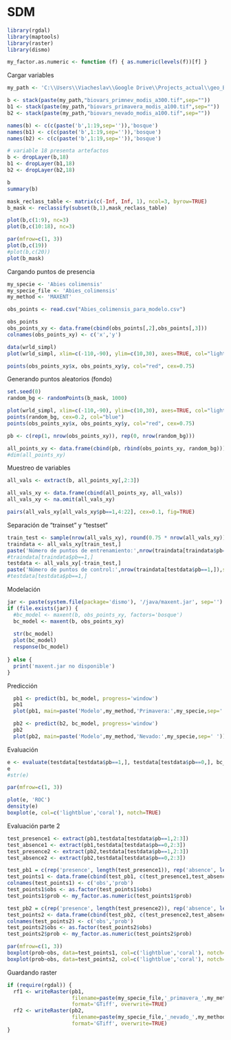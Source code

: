 SDM
========================================================

```r
library(rgdal)
library(maptools)
library(raster)
library(dismo)

my_factor.as.numeric <- function (f) { as.numeric(levels(f))[f] }

```

Cargar variables

```r
my_path <- 'C:\\Users\\Viacheslav\\Google Drive\\Projects_actual\\geo_BioclimInterpolation_Occidente\\Bioclim_a100\\'

b <- stack(paste(my_path,"biovars_primnev_modis_a300.tif",sep=""))
b1 <- stack(paste(my_path,"biovars_primavera_modis_a100.tif",sep=""))
b2 <- stack(paste(my_path,"biovars_nevado_modis_a100.tif",sep=""))

names(b) <- c(c(paste('b',1:19,sep='')),'bosque')
names(b1) <- c(c(paste('b',1:19,sep='')),'bosque')
names(b2) <- c(c(paste('b',1:19,sep='')),'bosque')

# variable 18 presenta artefactos
b <- dropLayer(b,18)
b1 <- dropLayer(b1,18)
b2 <- dropLayer(b2,18)

b
summary(b)

mask_reclass_table <- matrix(c(-Inf, Inf, 1), ncol=3, byrow=TRUE)
b_mask <- reclassify(subset(b,1),mask_reclass_table)
```

```r
plot(b,c(1:9), nc=3)
plot(b,c(10:18), nc=3)
```

```r
par(mfrow=c(1, 3))
plot(b,c(19))
#plot(b,c(20))
plot(b_mask)
```

Cargando puntos de presencia

```r
my_specie <- 'Abies colimensis'
my_specie_file <- 'Abies_colimensis'
my_method <- 'MAXENT'

obs_points <- read.csv("Abies_colimensis_para_modelo.csv")

obs_points
obs_points_xy <- data.frame(cbind(obs_points[,2],obs_points[,3]))
colnames(obs_points_xy) <- c('x','y')

data(wrld_simpl)
plot(wrld_simpl, xlim=c(-110,-90), ylim=c(10,30), axes=TRUE, col="lightyellow")

points(obs_points_xy$x, obs_points_xy$y, col="red", cex=0.75)
```

Generando puntos aleatorios (fondo)

```r
set.seed(0)
random_bg <- randomPoints(b_mask, 1000)

plot(wrld_simpl, xlim=c(-110,-90), ylim=c(10,30), axes=TRUE, col="lightyellow")
points(random_bg, cex=0.2, col="blue")
points(obs_points_xy$x, obs_points_xy$y, col="red", cex=0.75)

pb <- c(rep(1, nrow(obs_points_xy)), rep(0, nrow(random_bg)))

all_points_xy <- data.frame(cbind(pb, rbind(obs_points_xy, random_bg)))
#dim(all_points_xy)
```

Muestreo de variables

```r
all_vals <- extract(b, all_points_xy[,2:3])

all_vals_xy <- data.frame(cbind(all_points_xy, all_vals))
all_vals_xy <- na.omit(all_vals_xy)

pairs(all_vals_xy[all_vals_xy$pb==1,4:22], cex=0.1, fig=TRUE)
```

Separación de "trainset" y "testset"

```r
train_test <- sample(nrow(all_vals_xy), round(0.75 * nrow(all_vals_xy)))
traindata <- all_vals_xy[train_test,]
paste('Número de puntos de entrenamiento:',nrow(traindata[traindata$pb==1,]),sep=' ')
#traindata[traindata$pb==1,]
testdata <- all_vals_xy[-train_test,]
paste('Número de puntos de control:',nrow(traindata[testdata$pb==1,]),sep=' ')
#testdata[testdata$pb==1,]
```

Modelación

```r
jar <- paste(system.file(package='dismo'), '/java/maxent.jar', sep='')
if (file.exists(jar)) {
  #bc_model <- maxent(b, obs_points_xy, factors='bosque')
  bc_model <- maxent(b, obs_points_xy)  
  
  str(bc_model)  
  plot(bc_model)
  response(bc_model)
  
} else {
  print('maxent.jar no disponible')
}

```

Predicción

```r
  pb1 <- predict(b1, bc_model, progress='window')
  pb1
  plot(pb1, main=paste('Modelo',my_method,'Primavera:',my_specie,sep=' '))

  pb2 <- predict(b2, bc_model, progress='window')
  pb2
  plot(pb2, main=paste('Modelo',my_method,'Nevado:',my_specie,sep=' '))
```



Evaluación

```r
e <- evaluate(testdata[testdata$pb==1,], testdata[testdata$pb==0,], bc_model)
e
#str(e)

par(mfrow=c(1, 3))

plot(e, 'ROC')
density(e)
boxplot(e, col=c('lightblue','coral'), notch=TRUE)
```

Evaluación parte 2

```r
test_presence1 <- extract(pb1,testdata[testdata$pb==1,2:3])
test_absence1 <- extract(pb1,testdata[testdata$pb==0,2:3])
test_presence2 <- extract(pb2,testdata[testdata$pb==1,2:3])
test_absence2 <- extract(pb2,testdata[testdata$pb==0,2:3])

test_pb1 = c(rep('presence', length(test_presence1)), rep('absence', length(test_absence1)))
test_points1 <- data.frame(cbind(test_pb1, c(test_presence1,test_absence1)))
colnames(test_points1) <- c('obs','prob')
test_points1$obs <- as.factor(test_points1$obs)
test_points1$prob <- my_factor.as.numeric(test_points1$prob)

test_pb2 = c(rep('presence', length(test_presence2)), rep('absence', length(test_absence2)))
test_points2 <- data.frame(cbind(test_pb2, c(test_presence2,test_absence2)))
colnames(test_points2) <- c('obs','prob')
test_points2$obs <- as.factor(test_points2$obs)
test_points2$prob <- my_factor.as.numeric(test_points2$prob)

par(mfrow=c(1, 3))
boxplot(prob~obs, data=test_points1, col=c('lightblue','coral'), notch=TRUE, main='Primavera')
boxplot(prob~obs, data=test_points2, col=c('lightblue','coral'), notch=TRUE, main='Nevado')
```

Guardando raster

```r
if (require(rgdal)) {
  rf1 <- writeRaster(pb1, 
                     filename=paste(my_specie_file,'_primavera_',my_method,'_superficie_a100.tif',sep=''), 
                     format='GTiff', overwrite=TRUE)
  rf2 <- writeRaster(pb2, 
                     filename=paste(my_specie_file,'_nevado_',my_method,'_superficie_a100.tif',sep=''), 
                     format='GTiff', overwrite=TRUE)
}

```

